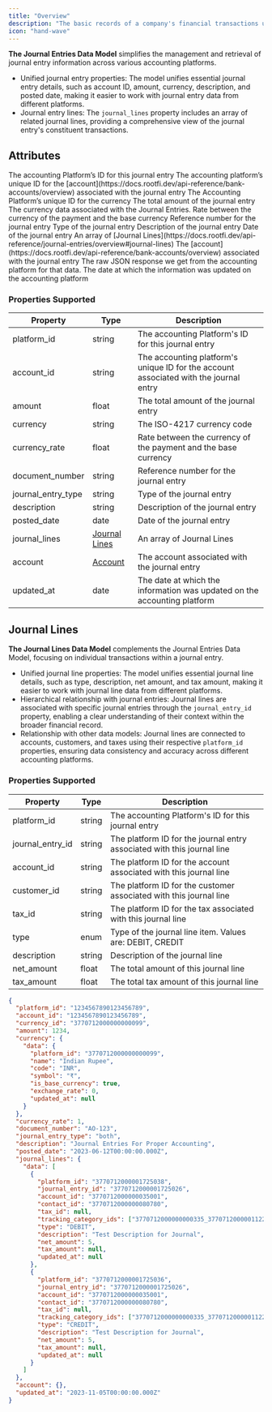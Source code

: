 ```yaml
---
title: "Overview"
description: "The basic records of a company's financial transactions used to record the debits and credits of each transaction."
icon: "hand-wave"
---
```


**The Journal Entries Data Model** simplifies the management and retrieval of journal entry information across various accounting platforms.

- Unified journal entry properties: The model unifies essential journal entry details, such as account ID, amount, currency, description, and posted date, making it easier to work with journal entry data from different platforms.
- Journal entry lines: The `journal_lines` property includes an array of related journal lines, providing a comprehensive view of the journal entry's constituent transactions.

## Attributes

<ResponseField name="platform_id" type="string" required>
  The accounting Platform’s ID for this journal entry
</ResponseField>

<ResponseField name="account_id" type="string" required>
  The accounting platform’s unique ID for the [account](https://docs.rootfi.dev/api-reference/bank-accounts/overview) associated with the journal entry
</ResponseField>

<ResponseField name="currency_id" type="string">
  The Accounting Platform’s unique ID for the currency
</ResponseField>

<ResponseField name="amount" type="float" required>
  The total amount of the journal entry
</ResponseField>

<ResponseField name="currency" type="string" required>
  The currency data associated with the Journal Entries.
  <Expandable title="properties">
    <ResponseField name="data" type="Object">
      <Expandable title="properties">
        <Snippet file="currency_snippet.mdx" />
      </Expandable>
    </ResponseField>
  </Expandable>
</ResponseField>

<ResponseField name="currency_rate" type="float" required>
  Rate between the currency of the payment and the base currency
</ResponseField>

<ResponseField name="document_number" type="string" optional>
  Reference number for the journal entry
</ResponseField>

<ResponseField name="journal_entry_type" type="string" optional>
  Type of the journal entry
</ResponseField>

<ResponseField name="description" type="string" optional>
  Description of the journal entry
</ResponseField>

<ResponseField name="posted_date" type="date" required>
  Date of the journal entry
</ResponseField>

<ResponseField name="journal_lines" type="Journal Lines" optional>
  An array of [Journal Lines](https://docs.rootfi.dev/api-reference/journal-entries/overview#journal-lines)
  <Expandable title="properties">
    <ResponseField name="data" type="Object" required>
      <Expandable title="properties">
        <Snippet file="journal_lines_snippet.mdx" />
      </Expandable>
    </ResponseField>
  </Expandable>
</ResponseField>

<ResponseField name="account" type="Account" optional>
  The [account](https://docs.rootfi.dev/api-reference/bank-accounts/overview) associated with the journal entry
  <Expandable title="properties">
    <ResponseField name="data" type="Object" required>
      <Expandable title="properties">
        <Snippet file="accounts_snippets.mdx" />
      </Expandable>
    </ResponseField>
  </Expandable>
</ResponseField>

<ResponseField name="raw_data" type="object">
  The raw JSON response we get from the accounting platform for that data.
</ResponseField>

<ResponseField name="updated_at" type="date" required>
  The date at which the information was updated on the accounting platform
</ResponseField>

### Properties Supported

| Property           | Type                                                 | Description                                                                           |
| ------------------ | ---------------------------------------------------- | ------------------------------------------------------------------------------------- |
| platform_id        | string                                               | The accounting Platform's ID for this journal entry                                   |
| account_id         | string                                               | The accounting platform's unique ID for the account associated with the journal entry |
| amount             | float                                                | The total amount of the journal entry                                                 |
| currency           | string                                               | The ISO-4217 currency code                                                            |
| currency_rate      | float                                                | Rate between the currency of the payment and the base currency                        |
| document_number    | string                                               | Reference number for the journal entry                                                |
| journal_entry_type | string                                               | Type of the journal entry                                                             |
| description        | string                                               | Description of the journal entry                                                      |
| posted_date        | date                                                 | Date of the journal entry                                                             |
| journal_lines      | [Journal Lines](/docs/journal-entries#journal-lines) | An array of Journal Lines                                                             |
| account            | [Account](/docs/accounts)                            | The account associated with the journal entry                                         |
| updated_at         | date                                                 | The date at which the information was updated on the accounting platform              |

## Journal Lines

**The Journal Lines Data Model** complements the Journal Entries Data Model, focusing on individual transactions within a journal entry.

- Unified journal line properties: The model unifies essential journal line details, such as type, description, net amount, and tax amount, making it easier to work with journal line data from different platforms.
- Hierarchical relationship with journal entries: Journal lines are associated with specific journal entries through the `journal_entry_id` property, enabling a clear understanding of their context within the broader financial record.
- Relationship with other data models: Journal lines are connected to accounts, customers, and taxes using their respective `platform_id` properties, ensuring data consistency and accuracy across different accounting platforms.

### Properties Supported

| Property         | Type   | Description                                                             |
| ---------------- | ------ | ----------------------------------------------------------------------- |
| platform_id      | string | The accounting Platform's ID for this journal entry                     |
| journal_entry_id | string | The platform ID for the journal entry associated with this journal line |
| account_id       | string | The platform ID for the account associated with this journal line       |
| customer_id      | string | The platform ID for the customer associated with this journal line      |
| tax_id           | string | The platform ID for the tax associated with this journal line           |
| type             | enum   | Type of the journal line item. Values are: DEBIT, CREDIT                |
| description      | string | Description of the journal line                                         |
| net_amount       | float  | The total amount of this journal line                                   |
| tax_amount       | float  | The total tax amount of this journal line                               |

<ResponseExample name="The Bank Transaction Object" >

```json The Bank Transaction Object
{
  "platform_id": "1234567890123456789",
  "account_id": "1234567890123456789",
  "currency_id": "3770712000000000099",
  "amount": 1234,
  "currency": {
    "data": {
      "platform_id": "3770712000000000099",
      "name": "Indian Rupee",
      "code": "INR",
      "symbol": "₹",
      "is_base_currency": true,
      "exchange_rate": 0,
      "updated_at": null
    }
  },
  "currency_rate": 1,
  "document_number": "AO-123",
  "journal_entry_type": "both",
  "description": "Journal Entries For Proper Accounting",
  "posted_date": "2023-06-12T00:00:00.000Z",
  "journal_lines": {
    "data": [
      {
        "platform_id": "3770712000001725038",
        "journal_entry_id": "3770712000001725026",
        "account_id": "3770712000000035001",
        "contact_id": "3770712000000080780",
        "tax_id": null,
        "tracking_category_ids": ["3770712000000000335_3770712000001122010"],
        "type": "DEBIT",
        "description": "Test Description for Journal",
        "net_amount": 5,
        "tax_amount": null,
        "updated_at": null
      },
      {
        "platform_id": "3770712000001725036",
        "journal_entry_id": "3770712000001725026",
        "account_id": "3770712000000035001",
        "contact_id": "3770712000000080780",
        "tax_id": null,
        "tracking_category_ids": ["3770712000000000335_3770712000001122010"],
        "type": "CREDIT",
        "description": "Test Description for Journal",
        "net_amount": 5,
        "tax_amount": null,
        "updated_at": null
      }
    ]
  },
  "account": {},
  "updated_at": "2023-11-05T00:00:00.000Z"
}
```

</ResponseExample>
